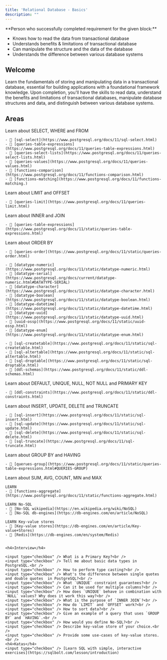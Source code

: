 ```yaml
---
title: 'Relational Database - Basics'
description: ""
---
```


<Note>
**Person who successfully completed requirement for the given block:** 

- Knows how to read the data from transactional database 
- Understands benefits & limitations of transactional database
- Can manipulate the structure and the data of the database
- Understands the difference between various database systems
</Note>

## Welcome

Learn the fundamentals of storing and manipulating data in a transactional database, essential for building applications with a foundational framework knowledge. Upon completion, you'll have the skills to read data, understand the benefits and limitations of transactional databases, manipulate database structures and data, and distinguish between various database systems.

## Areas

<AccordionGroup>
  <Accordion icon="database" title="Filtering and projection">
    Learn about SELECT, WHERE and FROM
    
    - 📗 [sql-select](https://www.postgresql.org/docs/11/sql-select.html)
    - 📗 [queries-table-expressions](https://www.postgresql.org/docs/11/queries-table-expressions.html)
    - 📗 [queries-select-lists](https://www.postgresql.org/docs/11/queries-select-lists.html)
    - 📗 [queries-values](https://www.postgresql.org/docs/11/queries-values.html)
    - 📗 [functions-comparison](https://www.postgresql.org/docs/11/functions-comparison.html)
    - 📗 [functions-matching](https://www.postgresql.org/docs/11/functions-matching.)

  </Accordion>

  <Accordion icon="database" title="Retrieving portions of data">
    Learn about LIMIT and OFFSET

    - 📗 [queries-limit](https://www.postgresql.org/docs/11/queries-limit.html)
  </Accordion>

  <Accordion icon="rectangle-terminal" title="Simple join">
    Learn about INNER and JOIN

    - 📗 [queries-table-expressions](https://www.postgresql.org/docs/11/static/queries-table-expressions.html)
  </Accordion>

  <Accordion icon="rectangle-terminal" title="Sorting data">
    Learn about ORDER BY

    - 📗 [queries-order](https://www.postgresql.org/docs/11/static/queries-order.html)
  </Accordion>
  
  <Accordion icon="rectangle-terminal" title="Basic data types">

    - 📗 [datatype-numeric](https://www.postgresql.org/docs/11/static/datatype-numeric.html)
    - 📗 [datatype-serial](https://www.postgresql.org/docs/current/datatype-numeric.html#DATATYPE-SERIAL)
    - 📗 [datatype-character](https://www.postgresql.org/docs/11/static/datatype-character.html)
    - 📗 [datatype-boolean](https://www.postgresql.org/docs/11/static/datatype-boolean.html)
    - 📗 [datatype-datetime](https://www.postgresql.org/docs/11/static/datatype-datetime.html)
    - 📗 [datatype-uuid](https://www.postgresql.org/docs/11/static/datatype-uuid.html)
    - 📗 [uuid-ossp](https://www.postgresql.org/docs/11/static/uuid-ossp.html)
    - 📙 [datatype-enum](https://www.postgresql.org/docs/11/static/datatype-enum.html)
  </Accordion>
    
  <Accordion icon="rectangle-terminal" title="Managing tables/schemas">

    - 📗 [sql-createtable](https://www.postgresql.org/docs/11/static/sql-createtable.html)
    - 📗 [sql-altertable](https://www.postgresql.org/docs/11/static/sql-altertable.html)
    - 📗 [sql-droptable](https://www.postgresql.org/docs/11/static/sql-droptable.html)
    - 📗 [ddl-schemas](https://www.postgresql.org/docs/11/static/ddl-schemas.html)
  </Accordion>
    
  <Accordion icon="rectangle-terminal" title="Basic constraints">
    Learn about DEFAULT, UNIQUE, NULL, NOT NULL and PRIMARY KEY

    - 📗 [ddl-constraints](https://www.postgresql.org/docs/11/static/ddl-constraints.html)
  </Accordion>
    
  <Accordion icon="rectangle-terminal" title="Managing data">
    Learn about INSERT, UPDATE, DELETE and TRUNCATE
    
    - 📗 [sql-insert](https://www.postgresql.org/docs/11/static/sql-insert.html)
    - 📗 [sql-update](https://www.postgresql.org/docs/11/static/sql-update.html)
    - 📗 [sql-delete](https://www.postgresql.org/docs/11/static/sql-delete.html)
    - 📗 [sql-truncate](https://www.postgresql.org/docs/11/sql-truncate.html)
  </Accordion>
    
  <Accordion icon="rectangle-terminal" title="Grouping">
    Learn about GROUP BY and HAVING

    - 📗 [querues-group](https://www.postgresql.org/docs/11/static/queries-table-expressions.html#QUERIES-GROUP)
  </Accordion>
    
  <Accordion icon="rectangle-terminal" title="Basic aggregate functions">
    Learn about SUM, AVG, COUNT, MIN and MAX

    LEARN
    - 📗 [functions-aggregate](https://www.postgresql.org/docs/11/static/functions-aggregate.html)
  
    LEARN No-SQL
    - 📗 [No-SQL wikipedia](https://en.wikipedia.org/wiki/NoSQL)
    - 📗 [No-SQL db-engines](https://db-engines.com/en/article/NoSQL)
    
    LEARN Key-value stores
    - 📗 [Key-value stores](https://db-engines.com/en/article/Key-value+Stores)
    - 📙 [Redis](https://db-engines.com/en/system/Redis)


    <h4>Interview</h4>

    <input type="checkbox" /> What is a Primary Key?<br />
    <input type="checkbox" /> Tell me about basic data types in PostgreSQL.<br />
    <input type="checkbox" /> How to perform type casting?<br />
    <input type="checkbox" /> What's the difference between single quotes and double quotes  in PostgreSQL?<br />
    <input type="checkbox" /> What `UNIQUE` constraint guarantees?<br />
    <input type="checkbox" /> Can it be used for multiple columns?<br />
    <input type="checkbox" /> How does `UNIQUE` behave in combination with `NULL` values? Why does it work this way?<br />
    <input type="checkbox" /> What is the purpose of `INNER JOIN`?<br />
    <input type="checkbox" /> How do `LIMIT` and `OFFSET` work?<br />
    <input type="checkbox" /> How to sort data?<br />
    <input type="checkbox" /> Give an example of a query that uses `GROUP BY` and `HAVING`.<br />
    <input type="checkbox" /> How would you define No-SQL?<br />
    <input type="checkbox" /> Describe key-value store of your choice.<br />
    <input type="checkbox" /> Provide some use-cases of key-value stores.<br />
    <h4>Katas</h4>
    <input type="checkbox" /> [Learn SQL with simple, interactive exercises](https://sqlbolt.com/lesson/introduction)
  </Accordion>

</AccordionGroup>
